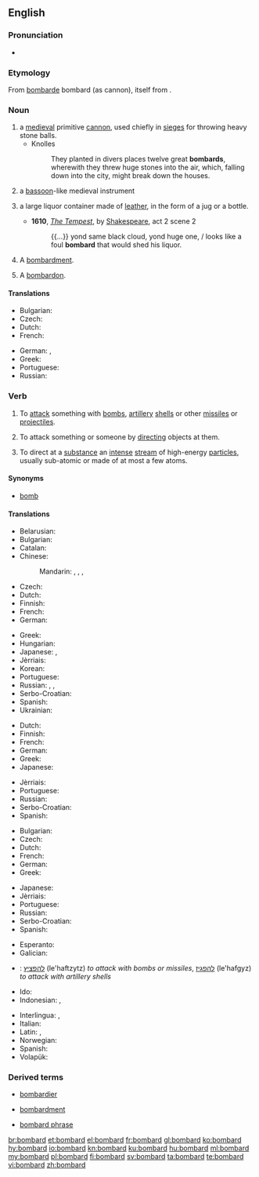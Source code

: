 ==English==

===Pronunciation===
* {{audio|en-us-bombard.ogg|Audio (US)|lang=en}}

===Etymology===
From {{etyl|fr|en}} [[bombarde]] bombard (as cannon), itself from {{etyl|la|en}} {{term|bombus||buzzing; booming|lang=la}}.

===Noun===
{{en-noun}}

# a [[medieval]] primitive [[cannon]], used chiefly in [[siege]]s for throwing heavy stone balls.
#* Knolles
#*: They planted in divers places twelve great '''bombards''', wherewith they threw huge stones into the air, which, falling down into the city, might break down the houses.
# {{context|obsolete|lang=en}} a [[bassoon]]-like medieval instrument
# {{context|obsolete|lang=en}} a large liquor container made of [[leather]], in the form of a jug or a bottle.
#* '''1610''', ''[[s:The Tempest|The Tempest]]'', by [[w:William Shakespeare|Shakespeare]], act 2 scene 2
#*: {{...}} yond same black cloud, yond huge one, / looks like a foul '''bombard''' that would shed his liquor.
# {{context|poetic|rare|lang=en}} A [[bombardment]].
#: {{rfquotek|J. Barlow}}
# {{context|music|lang=en}} A [[bombardon]].

====Translations====
{{trans-top|medieval primitive cannon}}
* Bulgarian: {{t|bg|бомба́рда|f}}
* Czech: {{t+|cs|bombarda|f}}
* Dutch: {{t|nl|bombarde}}
* French: {{t+|fr|bombarde}}
{{trans-mid}}
* German: {{t|de|Bombarde}}, {{t+|de|bastard}}
* Greek: {{t+|el|βομβάρδα|f}}
* Portuguese: {{t+|pt|bombarda|f}}
* Russian: {{t+|ru|бомба́рда|f|sc=Cyrl}}
{{trans-bottom}}

===Verb===
{{en-verb}}

# To [[attack]] something with [[bomb]]s, [[artillery]] [[shell]]s or other [[missile]]s or [[projectile]]s.
# {{context|figuratively|lang=en}} To attack something or someone by [[directing]] objects at them.
# {{context|physics|lang=en}} To direct at a [[substance]] an [[intense]] [[stream]] of high-energy [[particle]]s, usually sub-atomic or made of at most a few atoms.

====Synonyms====
* [[bomb]]

====Translations====
{{trans-top|to attack something with bombs, artillery shells, or other missiles}}
* Belarusian: {{t|be|бамбава́ць|impf|sc=Cyrl}}
* Bulgarian: {{t+|bg|бомбарди́рам|impf|pf}}
* Catalan: {{t+|ca|bombardejar}}
* Chinese:
*: Mandarin: {{t+|cmn|砲擊|sc=Hani}}, {{t+|cmn|炮击|tr=pàojī|sc=Hani}}, {{t+|cmn|轟擊|sc=Hani}}, {{t+|cmn|轰击|tr=hōngjī|sc=Hani}}
* Czech: {{t+|cs|bombardovat}}
* Dutch: {{t+|nl|bombarderen}}
* Finnish: {{t+|fi|pommittaa}}
* French: {{t+|fr|bombarder}}
* German: {{t+|de|bombardieren}}
{{trans-mid}}
* Greek: {{t+|el|βομβαρδίζω}}
* Hungarian: {{t+|hu|ágyúz}}
* Japanese: {{t+|ja|爆撃|alt=爆撃する|tr=bakugeki suru}}, {{t+|ja|砲撃|alt=砲撃する|tr=hōgeki suru}}
* Jèrriais: {{t|roa-jer|bombarder}}
* Korean: {{t+|ko|폭격하다|sc=Kore}}
* Portuguese: {{t+|pt|bombardear}}
* Russian: {{t+|ru|бомбарди́ровать|impf|pf|sc=Cyrl}}, {{t+|ru|бомби́ть|impf|sc=Cyrl}}, {{t+|ru|разбомби́ть|pf|sc=Cyrl}}
* Serbo-Croatian: {{t|sh|bombardírati}}
* Spanish: {{t+|es|bombardear}}
* Ukrainian: {{t|uk|бомбарду­ва́ти|impf|sc=Cyrl}}
{{trans-bottom}}

{{trans-top|to attack something or someone by directing objects at them}}
* Dutch: {{t+|nl|bekogelen}}
* Finnish: {{t+|fi|pommittaa}}
* French: {{t+|fr|bombarder}}
* German: {{t+|de|bombardieren}}
* Greek: {{t+|el|βομβαρδίζω}}
* Japanese: {{t|ja|浴びせる|tr=abiseru}}
{{trans-mid}}
* Jèrriais: {{t|roa-jer|bombarder}}
* Portuguese: {{t|pt|bombardear}}
* Russian: {{t+|ru|бомбарди́ровать|impf|pf|sc=Cyrl}}
* Serbo-Croatian: {{t|sh|bombardírati}}
* Spanish: {{t+|es|bombardear}}
{{trans-bottom}}

{{trans-top|to direct at a substance an intense stream of high-energy particles, usually sub-atomic or made of at most a few atoms}}
* Bulgarian: {{t+|bg|бомбарди́рам|impf|pf}}
* Czech: {{t+|cs|bombardovat}}
* Dutch: {{t+|nl|bombarderen}}
* French: {{t+|fr|bombarder}}
* German: {{t+|de|bombardieren}}
* Greek: {{t+|el|βομβαρδίζω}}
{{trans-mid}}
* Japanese: {{t+|ja|照射|alt=照射する|tr=shōsha suru}}
* Jèrriais: {{t|roa-jer|bombarder}}
* Portuguese: {{t|pt|bombardear}}
* Russian: {{t+|ru|бомбарди́ровать|impf|pf|sc=Cyrl}}
* Serbo-Croatian: {{t|sh|bombardírati}}
* Spanish: {{t+|es|bombardear}}
{{trans-bottom}}

{{checktrans-top}}
* Esperanto: {{t-check|eo|bombardi}}
* Galician: {{t-check|gl|bombardear}}
* {{ttbc|he}}: [[להפציץ]] (le'haftzytz) ''to attack with bombs or missiles'', [[להפגיז]] (le'hafgyz) ''to attack with artillery shells''
* Ido: {{t-check|io|bombardar}}
* Indonesian: {{t-check|id|bom|alt=membomi}}, {{t-check|id|borbardir|alt=memborbardir}}
{{trans-mid}}
* Interlingua: {{t-check|ia|bombardar}}, {{t-check|ia|bombar}}
* Italian: {{t-check|it|bombardare}}
* Latin: {{t-check|la|urbem tormentis verberare}}, {{t-check|la|bombardare}}
* Norwegian: {{t-check|no|bombe}}
* Spanish: {{t-check|es|bombardear}}
* Volapük: {{t-check|vo|boumön}}
{{trans-bottom}}

===Derived terms===
{{rel-top3|Terms derived from the noun or verb ''bombard''}}
* [[bombardier]]
{{rel-mid3}}
* [[bombardment]]
{{rel-mid3}}
* [[bombard phrase]]
{{rel-bottom}}

[[br:bombard]]
[[et:bombard]]
[[el:bombard]]
[[fr:bombard]]
[[gl:bombard]]
[[ko:bombard]]
[[hy:bombard]]
[[io:bombard]]
[[kn:bombard]]
[[ku:bombard]]
[[hu:bombard]]
[[ml:bombard]]
[[my:bombard]]
[[pl:bombard]]
[[fi:bombard]]
[[sv:bombard]]
[[ta:bombard]]
[[te:bombard]]
[[vi:bombard]]
[[zh:bombard]]